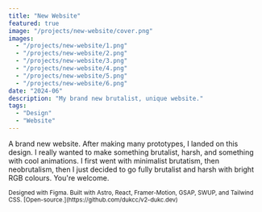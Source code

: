 ```yaml
---
title: "New Website"
featured: true
image: "/projects/new-website/cover.png"
images:
  - "/projects/new-website/1.png"
  - "/projects/new-website/2.png"
  - "/projects/new-website/3.png"
  - "/projects/new-website/4.png"
  - "/projects/new-website/5.png"
  - "/projects/new-website/6.png"
date: "2024-06"
description: "My brand new brutalist, unique website."
tags:
  - "Design"
  - "Website"
---
```


A brand new website. After making many prototypes, I landed on this design. I really wanted to make something brutalist, harsh, and something with cool animations. I first went with minimalist brutatism, then neobrutalism, then I just decided to go fully brutalist and harsh with bright RGB colours. You're welcome.

<sub>
  Designed with Figma. Built with Astro, React, Framer-Motion, GSAP, SWUP, and
  Tailwind CSS. [Open-source.](https://github.com/dukcc/v2-dukc.dev)
</sub>
